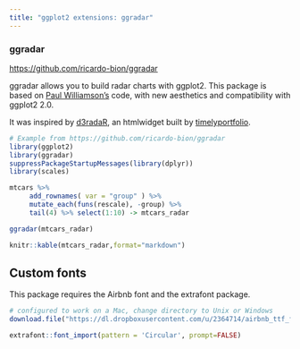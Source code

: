 ```yaml
---
title: "ggplot2 extensions: ggradar"
---
```


### ggradar
<https://github.com/ricardo-bion/ggradar>

ggradar allows you to build radar charts with ggplot2. This package is based on [Paul Williamson's](http://rstudio-pubs-static.s3.amazonaws.com/5795_e6e6411731bb4f1b9cc7eb49499c2082.html) code, with new aesthetics and compatibility with ggplot2 2.0.

It was inspired by [d3radaR](http://www.buildingwidgets.com/blog/2015/12/9/week-49-d3radarr), an htmlwidget built by [timelyportfolio](https://github.com/timelyportfolio).

```r
# Example from https://github.com/ricardo-bion/ggradar
library(ggplot2)
library(ggradar)
suppressPackageStartupMessages(library(dplyr))
library(scales)

mtcars %>%
     add_rownames( var = "group" ) %>%
     mutate_each(funs(rescale), -group) %>%
     tail(4) %>% select(1:10) -> mtcars_radar

ggradar(mtcars_radar) 

```


```r

knitr::kable(mtcars_radar,format="markdown") 

```

## Custom fonts

This package requires the Airbnb font and the extrafont package.

```r

# configured to work on a Mac, change directory to Unix or Windows
download.file("https://dl.dropboxusercontent.com/u/2364714/airbnb_ttf_fonts/Circular Air-Light 3.46.45 PM.ttf", "/Library/Fonts/Circular Air-Light 3.46.45 PM.ttf", method="curl")

extrafont::font_import(pattern = 'Circular', prompt=FALSE)
```